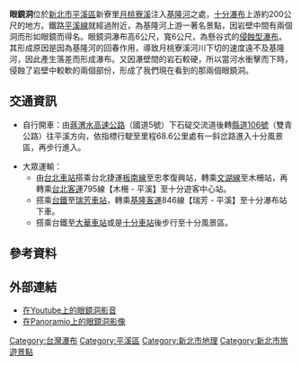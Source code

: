 {{Infobox waterfall
| name = 眼鏡洞瀑布
| photo = Yanjing (Glasses) Hole Waterfall.jpg
| photo_width = 275
| photo_caption = 眼鏡洞瀑布
| map =
| map_width =
| lat_d = |lat_m = |lat_s = |lat_NS =
| long_d = |long_m = |long_s = |long_EW =
| region =
| source =
| coords_ref = {{coord|25|2|55.90|N|121|47|5.80|E|}}
| location = [[台灣|台灣]][[新北市|新北市]][[平溪區|平溪區]]
| type = 懸谷式瀑布
| elevation =
| height = 6公尺
| height_longest = 6公尺
| number_drops = 1
| width = 6公尺
| average_width =
| watercourse = [[淡水河|淡水河]] - [[基隆河|基隆河]] - [[月桃寮溪|月桃寮溪]]
| average_flow =
| world_rank =
}}
'''眼鏡洞'''位於[[新北市|新北市]][[平溪區|平溪區]]新寮里[[月桃寮溪|月桃寮溪]]注入[[基隆河|基隆河]]之處，[[十分瀑布|十分瀑布]]上游約200公尺的地方{{r|教育部}}。鐵路[[平溪線|平溪線]]就經過附近，為基隆河上游一著名景點，因岩壁中間有兩個洞而形如眼鏡而得名。眼鏡洞瀑布高6公尺，寬6公尺，為懸谷式的[[侵蝕型瀑布|侵蝕型瀑布]]{{r|新北觀光局}}。其形成原因是因為基隆河的回春作用，導致月桃寮溪河川下切的速度遠不及基隆河，因此產生落差而形成瀑布。又因瀑壁間的岩石較硬，所以當河水衝擊而下時，侵蝕了岩壁中較軟的兩個部份，形成了我們現在看到的那兩個眼鏡洞{{r|地景網}}。

== 交通資訊 ==
*自行開車：由[[蔣渭水高速公路|蔣渭水高速公路]]（國道5號）下石碇交流道後轉[[縣道106號|縣道106號]]（雙青公路）往平溪方向，依指標行駛至里程68.6公里處有一斜岔路進入十分風景區，再步行進入{{r|新北觀光局}}。

*大眾運輸：{{r|新北觀光局}}
**由[[台北車站|台北車站]]搭乘台北捷運[[板南線|板南線]]至忠孝復興站，轉乘[[文湖線|文湖線]]至木柵站，再轉乘[[台北客運|台北客運]]795線【木柵 - 平溪】至十分遊客中心站。
**搭乘[[台鐵|台鐵]]至[[瑞芳車站|瑞芳車站]]，轉乘[[基隆客運|基隆客運]]846線【瑞芳 - 平溪】至十分瀑布站下車。
**搭乘台鐵至[[大華車站|大華車站]]或是[[十分車站|十分車站]]後步行至十分風景區。

==參考資料==
{{reflist|2|refs=

<ref name="教育部">{{cite web |url=https://isp.moe.edu.tw/resources/search_content.jsp?rno=1652462 |title=眼鏡洞瀑布 |author= |work=教育部數位教學資源入口網 |publisher=中華民國教育部 |accessdate=2014年1月8日 |language=zh-tw |date= |archive-url=https://web.archive.org/web/20140108031543/https://isp.moe.edu.tw/resources/search_content.jsp?rno=1652462 |archive-date=2014年1月8日 |dead-url=yes }}</ref>

<ref name="地景網">{{cite web |url=http://140.112.64.54/landspaces/landspaces.php?editSn=273 |title=眼鏡洞 |publisher=台灣地景保育網 |accessdate=2014年1月8日 |language=zh-tw |date=2011年1月1日 |archive-url=https://web.archive.org/web/20140108031021/http://140.112.64.54/landspaces/landspaces.php?editSn=273 |archive-date=2014年1月8日 |dead-url=yes }}</ref>

<ref name="新北觀光局">{{cite web|url=http://tour.tpc.gov.tw/page.aspx?wtp=1&wnd=136&id=1248d1f41cc000007878|title=眼鏡洞瀑布|author=|work=新北市政府觀光旅遊網|publisher=新北市政府觀光旅遊局|accessdate=2014年1月8日|language=zh-tw|date=|deadurl=yes|archiveurl=https://web.archive.org/web/20140108031424/http://tour.tpc.gov.tw/page.aspx?wtp=1&wnd=136&id=1248d1f41cc000007878|archivedate=2014年1月8日|df=}}</ref>

}}

==外部連結==
{{commonscat|Glasses Hole Waterfall}}
*[https://www.youtube.com/watch?v=aMAKpkOMfAc 在Youtube上的眼鏡洞影音] {{Wayback|url=https://www.youtube.com/watch?v=aMAKpkOMfAc |date=20160401140918 }}
*[http://www.panoramio.com/photo/18932249 在Panoramio上的眼鏡洞影像] {{Wayback|url=http://www.panoramio.com/photo/18932249 |date=20161012070206 }}

{{台灣瀑布}}
{{台灣地景}}
[[Category:台灣瀑布|Category:台灣瀑布]]
[[Category:平溪區|Category:平溪區]]
[[Category:新北市地理|Category:新北市地理]]
[[Category:新北市旅遊景點|Category:新北市旅遊景點]]